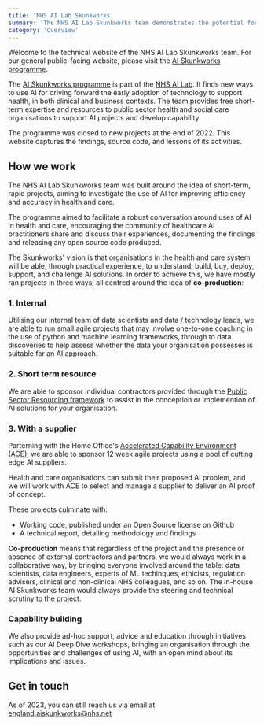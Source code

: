 ```yaml
---
title: 'NHS AI Lab Skunkworks'
summary: 'The NHS AI Lab Skunkworks team demonstrates the potential for AI in health and social care through practical experience'
category: 'Overview'
---
```


<Alert title="Disambiguation">Welcome to the technical website of the NHS AI Lab Skunkworks team. For our general public-facing website, please visit the <a href='https://www.nhsx.nhs.uk/ai-lab/ai-lab-programmes/skunkworks/'>AI Skunkworks programme</a>.</Alert>

The [AI Skunkworks programme](https://www.nhsx.nhs.uk/ai-lab/ai-lab-programmes/skunkworks/) is part of the [NHS AI Lab](https://www.nhsx.nhs.uk/ai-lab/). It finds new ways to use AI for driving forward the early adoption of technology to support health, in both clinical and business contexts. The team provides free short-term expertise and resources to public sector health and social care organisations to support AI projects and develop capability. 

The programme was closed to new projects at the end of 2022. This website captures the findings, source code, and lessons of its activities.

## How we work

The NHS AI Lab Skunkworks team was built around the idea of short-term, rapid projects, aiming to investigate the use of AI for improving efficiency and accuracy in health and care. 

The programme aimed to facilitate a robust conversation around uses of AI in health and care, encouraging the community of healthcare AI practitioners share and discuss their experiences, documenting the findings and releasing any open source code produced.

The Skunkworks' vision is that organisations in the health and care system will be able, through practical experience, to understand, build, buy, deploy, support, and challenge AI solutions. In order to achieve this, we have mostly ran projects in three ways, all centred around the idea of **co-production**:

### 1. Internal

Utilising our internal team of data scientists and data / technology leads, we are able to run small agile projects that may involve one-to-one coaching in the use of python and machine learning frameworks, through to data discoveries to help assess whether the data your organisation possesses is suitable for an AI approach.


### 2. Short term resource

We are able to sponsor individual contractors provided through the [Public Sector Resourcing framework](https://www.publicsectorresourcing.co.uk/) to assist in the conception or implemention of AI solutions for your organisation.

### 3. With a supplier

Parterning with the Home Office's [Accelerated Capability Environment (ACE)](https://www.gov.uk/government/groups/accelerated-capability-environment-ace), we are able to sponsor 12 week agile projects using a pool of cutting edge AI suppliers.

Health and care organisations can submit their proposed AI problem, and we will work with ACE to select and manage a supplier to deliver an AI proof of concept.

These projects culminate with:

* Working code, published under an Open Source license on Github
* A technical report, detailing methodology and findings

**Co-production** means that regardless of the project and the presence or absence of external contractors and partners, we would always work in a collaborative way, by bringing everyone involved around the table: data scientists, data engineers, experts of ML techinques, ethicists, regulation advisers, clinical and non-clinical NHS colleagues, and so on. The in-house AI Skunkworks team would always provide the steering and technical scrutiny to the project. 

### Capability building

We also provide ad-hoc support, advice and education through initiatives such as our AI Deep Dive workshops, bringing an organisation through the opportunities and challenges of using AI, with an open mind about its implications and issues.

## Get in touch

As of 2023, you can still reach us via email at [england.aiskunkworks@nhs.net](mailto:england.aiskunkworks@nhs.net)
